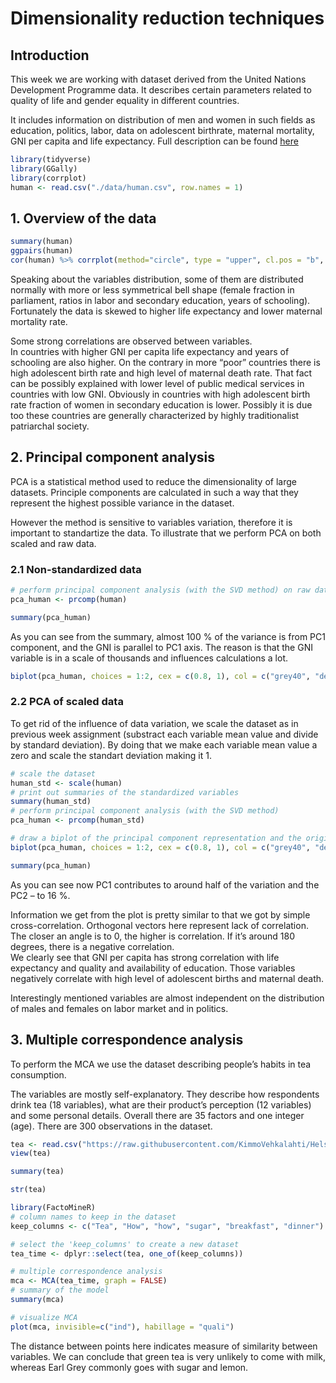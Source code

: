 # Dimensionality reduction techniques

## Introduction

This week we are working with dataset derived from the United Nations Development Programme data. It describes certain parameters related to quality of life and gender equality in different countries.

It includes information on distribution of men and women in such fields as education, politics, labor, data on adolescent birthrate, maternal mortality, GNI per capita and life expectancy. Full description can be found [here](https://github.com/KimmoVehkalahti/Helsinki-Open-Data-Science/blob/master/datasets/human_meta.txt)

```r
library(tidyverse)
library(GGally)
library(corrplot)
human <- read.csv("./data/human.csv", row.names = 1)
```

## 1. Overview of the data

```r
summary(human)
ggpairs(human)
cor(human) %>% corrplot(method="circle", type = "upper", cl.pos = "b", tl.pos = "d", tl.cex = 0.6)
```

Speaking about the variables distribution, some of them are distributed normally with more or less symmetrical bell shape (female fraction in parliament, ratios in labor and secondary education, years of schooling). Fortunately the data is skewed to higher life expectancy and lower maternal mortality rate.

Some strong correlations are observed between variables.\
In countries with higher GNI per capita life expectancy and years of schooling are also higher. On the contrary in more "poor" countries there is high adolescent birth rate and high level of maternal death rate. That fact can be possibly explained with lower level of public medical services in countries with low GNI. Obviously in countries with high adolescent birth rate fraction of women in secondary education is lower. Possibly it is due too these countries are generally characterized by highly traditionalist patriarchal society.

## 2. Principal component analysis

PCA is a statistical method used to reduce the dimensionality of large datasets. Principle components are calculated in such a way that they represent the highest possible variance in the dataset.

However the method is sensitive to variables variation, therefore it is important to standartize the data. To illustrate that we perform PCA on both scaled and raw data.

### 2.1 Non-standardized data

```r
# perform principal component analysis (with the SVD method) on raw dataset
pca_human <- prcomp(human)

summary(pca_human)
```

As you can see from the summary, almost 100 % of the variance is from PC1 component, and the GNI is parallel to PC1 axis. The reason is that the GNI variable is in a scale of thousands and influences calculations a lot.

```r
biplot(pca_human, choices = 1:2, cex = c(0.8, 1), col = c("grey40", "deeppink2"))
```

### 2.2 PCA of scaled data

To get rid of the influence of data variation, we scale the dataset as in previous week assignment (substract each variable mean value and divide by standard deviation). By doing that we make each variable mean value a zero and scale the standart deviation making it 1.

```r

# scale the dataset
human_std <- scale(human)
# print out summaries of the standardized variables
summary(human_std)
# perform principal component analysis (with the SVD method)
pca_human <- prcomp(human_std)
```

```r

# draw a biplot of the principal component representation and the original variables
biplot(pca_human, choices = 1:2, cex = c(0.8, 1), col = c("grey40", "deeppink2"))

summary(pca_human)
```

As you can see now PC1 contributes to around half of the variation and the PC2 -- to 16 %.

Information we get from the plot is pretty similar to that we got by simple cross-correlation. Orthogonal vectors here represent lack of correlation. The closer an angle is to 0, the higher is correlation. If it's around 180 degrees, there is a negative correlation.\
We clearly see that GNI per capita has strong correlation with life expectancy and quality and availability of education. Those variables negatively correlate with high level of adolescent births and maternal death.

Interestingly mentioned variables are almost independent on the distribution of males and females on labor market and in politics.

## 3. Multiple correspondence analysis

To perform the MCA we use the dataset describing people's habits in tea consumption.

The variables are mostly self-explanatory. They describe how respondents drink tea (18 variables), what are their product's perception (12 variables) and some personal details. Overall there are 35 factors and one integer (age). There are 300 observations in the dataset.

```r
tea <- read.csv("https://raw.githubusercontent.com/KimmoVehkalahti/Helsinki-Open-Data-Science/master/datasets/tea.csv", stringsAsFactors = TRUE)
view(tea)

summary(tea)

str(tea)
```

```r

library(FactoMineR)
# column names to keep in the dataset
keep_columns <- c("Tea", "How", "how", "sugar", "breakfast", "dinner")

# select the 'keep_columns' to create a new dataset
tea_time <- dplyr::select(tea, one_of(keep_columns))

# multiple correspondence analysis
mca <- MCA(tea_time, graph = FALSE)
# summary of the model
summary(mca)
```

```r
# visualize MCA
plot(mca, invisible=c("ind"), habillage = "quali")
```

The distance between points here indicates measure of similarity between variables. We can conclude that green tea is very unlikely to come with milk, whereas Earl Grey commonly goes with sugar and lemon.
